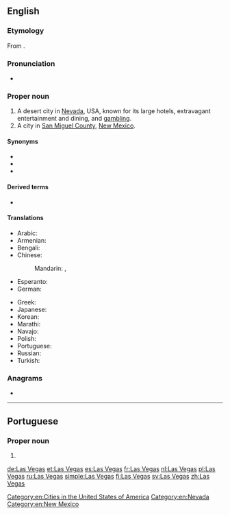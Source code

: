 ==English==
{{wikipedia}}

===Etymology===
From {{etyl|es|en}} {{m|es|las}} {{m|es|vegas||the meadows}}.

===Pronunciation===
* {{IPA|lang=en|/lɑs ˈveɪɡəs/}}

===Proper noun===
{{en-proper noun|head=Las Vegas}}

# A desert city in [[Nevada]], USA, known for its large hotels, extravagant entertainment and dining, and [[gambling]].
# A city in [[San Miguel County]], [[New Mexico]].

====Synonyms====
* {{l|en|Vegas}}
* {{l|en|Sin City}}
* {{l|en|The Strip}}

====Derived terms====
* {{l|en|Las Vegan}}

====Translations====
{{trans-top|city}}
* Arabic: {{t|ar|لَاس فِيغَاس|m|tr=las fīḡas}}
* Armenian: {{t|hy|Լաս Վեգաս}}
* Bengali: {{t|bn|লাস ভেগাস|tr=Las Bhegas|sc=Beng}}
* Chinese:
*: Mandarin: {{t+|cmn|拉斯維加斯|sc=Hani}}, {{t+|cmn|拉斯维加斯|tr=Lāsīwéijiāsī|sc=Hani}}
* Esperanto: {{t|eo|Lasvegaso}}
* German: {{t+|de|Las Vegas|n}}
{{trans-mid}}
* Greek: {{t+|el|Λας Βέγκας|n}}
* Japanese: {{t|ja|ラスベガス|tr=Rasubegasu}}
* Korean: {{t|ko|라스베이거스|tr=Laseubeigeoseu|sc=Hang}}
* Marathi: {{t|mr|लास व्हेगस|n|tr=lāsa vhegāsa|sc=Deva}}
* Navajo: {{t|nv|Naʼazhǫǫsh hátsoh}}
* Polish: {{t+|pl|Las Vegas|n}}
* Portuguese: {{t|pt|Las Vegas|f}}
* Russian: {{t+|ru|Лас-Ве́гас|m}}
* Turkish: {{t|tr|Las Vegas}}
{{trans-bottom}}

===Anagrams===
* {{l|en|salvages}}

[[Category:en:Cities in the United States of America]]
[[Category:en:Nevada]]
[[Category:en:New Mexico]]

----

==Portuguese==

===Proper noun===
{{pt-proper noun|f}}

# {{place|pt|city|s/Nevada|c/United States of America|t1=Las Vegas}}

[[de:Las Vegas]]
[[et:Las Vegas]]
[[es:Las Vegas]]
[[fr:Las Vegas]]
[[nl:Las Vegas]]
[[pl:Las Vegas]]
[[ru:Las Vegas]]
[[simple:Las Vegas]]
[[fi:Las Vegas]]
[[sv:Las Vegas]]
[[zh:Las Vegas]]